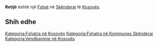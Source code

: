 {{Fshat në Kosovës
 | Emri                = Retijë
| sqi_D_name = Retijë
| sqi_D_FULL_NAME_RO = Retijë
| sqi_D_FULL_NAME_ND_RO = Retije
| sqi_D_SORT_NAME_RG = RETIJE
| sqi_D_FULL_NAME_RG = Retijë
| sqi_D_FULL_NAME_ND_RG = Retije
| sqi_V_name = Retimlë
| sqi_V_FULL_NAME_RO = Retimlë Reti
| sqi_V_FULL_NAME_ND_RO = Retimle Reti
| sqi_V_SORT_NAME_RG = RETIMLE RETI
| sqi_V_FULL_NAME_RG = Retimlë Reti
| sqi_V_FULL_NAME_ND_RG = Retimle Reti
| srp_N_name = Retimlje
| srp_N_FULL_NAME_RO = Retimlje
| srp_N_FULL_NAME_ND_RO = Retimlje
| srp_N_SORT_NAME_RG = RETIMLJE
| srp_N_FULL_NAME_RG = Retimlje
| srp_N_FULL_NAME_ND_RG = Retimlje
| srp_NS_name = Ретимље
| srp_NS_FULL_NAME_RO = Ретимље
| srp_NS_FULL_NAME_ND_RO = Ретимље
| srp_NS_SORT_NAME_RG = РЕТИМЉЕ
| srp_NS_FULL_NAME_RG = Ретимље
| srp_NS_FULL_NAME_ND_RG = Ретимље
| std_V_name = Retimnje
| std_V_FULL_NAME_RO = Retimnje Retimje Retimne
| std_V_FULL_NAME_ND_RO = Retimnje Retimje Retimne
| std_V_SORT_NAME_RG = RETIMNJE RETIMJE RETIMNE
| std_V_FULL_NAME_RG = Retimnje Retimje Retimne
| std_V_FULL_NAME_ND_RG = Retimnje Retimje Retimne

 | Emri (Rasa dhanore) = 
 | Figura              = 
 | Shteti              = Kosovo
 | Komuna              = Skënderaj
 | Kodi postar         = 
 | Sipërfaqja          = 

 | Popullsia           = 

 | Regj. i popullsisë  = 
 | Dend. e popullsisë  = 
 | Faqja zyrtare       = 
 <!--- Koordinatat ----> 
 | Gjerësia            = 42.3525
 | Gjatësia            = 20.701944
 | Lartësia            = 
}}
'''Retijë''' është një [[Fshat]] në [[Skënderaj]] të [[Kosovës]].

<!-- == Gjeografia == -->
<!-- == Historia == -->
<!-- == Demografia == -->
== Shih edhe ==
{{Komuna Skënderaj}}
{{Kosovo-Administrata-Cung}}

[[Kategoria:Fshatra në Kosovës]]
[[Kategoria:Fshatra në Kommunes Skënderaj]]
[[Kategoria:Vendbanime në Kosovës]]